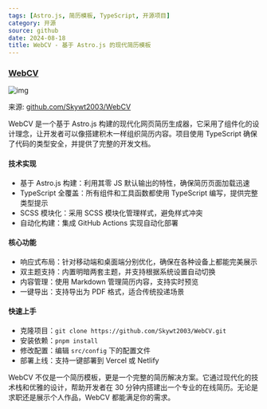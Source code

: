```yaml
---
tags: [Astro.js, 简历模板, TypeScript, 开源项目]
category: 开源
source: github
date: 2024-08-18
title: WebCV - 基于 Astro.js 的现代简历模板
---
```


### [WebCV](https://github.com/Skywt2003/WebCV)

![img](https://img.mengpeng.tech/i/2024/12/10/67579b8ac90b8.webp)

来源: [github.com/Skywt2003/WebCV](https://github.com/Skywt2003/WebCV)

WebCV 是一个基于 Astro.js 构建的现代化网页简历生成器，它采用了组件化的设计理念，让开发者可以像搭建积木一样组织简历内容。项目使用 TypeScript 确保了代码的类型安全，并提供了完整的开发文档。

#### 技术实现
- 基于 Astro.js 构建：利用其零 JS 默认输出的特性，确保简历页面加载迅速
- TypeScript 全覆盖：所有组件和工具函数都使用 TypeScript 编写，提供完整类型提示
- SCSS 模块化：采用 SCSS 模块化管理样式，避免样式冲突
- 自动化构建：集成 GitHub Actions 实现自动化部署

#### 核心功能
- 响应式布局：针对移动端和桌面端分别优化，确保在各种设备上都能完美展示
- 双主题支持：内置明暗两套主题，并支持根据系统设置自动切换
- 内容管理：使用 Markdown 管理简历内容，支持实时预览
- 一键导出：支持导出为 PDF 格式，适合传统投递场景

#### 快速上手
- 克隆项目：`git clone https://github.com/Skywt2003/WebCV.git`
- 安装依赖：`pnpm install`
- 修改配置：编辑 `src/config` 下的配置文件
- 部署上线：支持一键部署到 Vercel 或 Netlify

WebCV 不仅是一个简历模板，更是一个完整的简历解决方案。它通过现代化的技术栈和优雅的设计，帮助开发者在 30 分钟内搭建出一个专业的在线简历。无论是求职还是展示个人作品，WebCV 都能满足你的需求。 